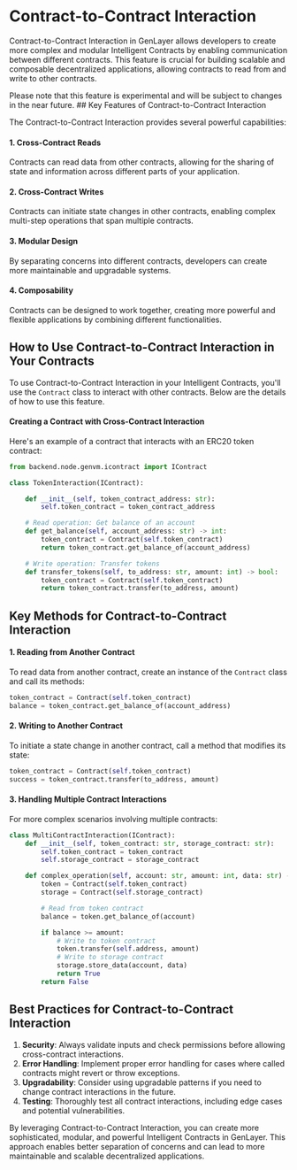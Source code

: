 
# Contract-to-Contract Interaction

Contract-to-Contract Interaction in GenLayer allows developers to create more complex and modular Intelligent Contracts by enabling communication between different contracts. This feature is crucial for building scalable and composable decentralized applications, allowing contracts to read from and write to other contracts.

<Callout type="info">
    Please note that this feature is experimental and will be subject to changes in the near future.
</Callout>
## Key Features of Contract-to-Contract Interaction

The Contract-to-Contract Interaction provides several powerful capabilities:

#### 1. Cross-Contract Reads
Contracts can read data from other contracts, allowing for the sharing of state and information across different parts of your application.

#### 2. Cross-Contract Writes
Contracts can initiate state changes in other contracts, enabling complex multi-step operations that span multiple contracts.

#### 3. Modular Design
By separating concerns into different contracts, developers can create more maintainable and upgradable systems.

#### 4. Composability
Contracts can be designed to work together, creating more powerful and flexible applications by combining different functionalities.

## How to Use Contract-to-Contract Interaction in Your Contracts

To use Contract-to-Contract Interaction in your Intelligent Contracts, you'll use the `Contract` class to interact with other contracts. Below are the details of how to use this feature.


#### Creating a Contract with Cross-Contract Interaction
Here's an example of a contract that interacts with an ERC20 token contract:

```python filename="token_interaction" copy
from backend.node.genvm.icontract import IContract

class TokenInteraction(IContract):

    def __init__(self, token_contract_address: str):
        self.token_contract = token_contract_address

    # Read operation: Get balance of an account
    def get_balance(self, account_address: str) -> int:
        token_contract = Contract(self.token_contract)
        return token_contract.get_balance_of(account_address)

    # Write operation: Transfer tokens
    def transfer_tokens(self, to_address: str, amount: int) -> bool:
        token_contract = Contract(self.token_contract)
        return token_contract.transfer(to_address, amount)
```

## Key Methods for Contract-to-Contract Interaction

#### 1. Reading from Another Contract
To read data from another contract, create an instance of the `Contract` class and call its methods:

```python filename="token_interaction" copy
token_contract = Contract(self.token_contract)
balance = token_contract.get_balance_of(account_address)
```

#### 2. Writing to Another Contract
To initiate a state change in another contract, call a method that modifies its state:

```python filename="token_interaction" copy
token_contract = Contract(self.token_contract)
success = token_contract.transfer(to_address, amount)
```

#### 3. Handling Multiple Contract Interactions
For more complex scenarios involving multiple contracts:

```python filename="multi_contract_interaction" copy
class MultiContractInteraction(IContract):
    def __init__(self, token_contract: str, storage_contract: str):
        self.token_contract = token_contract
        self.storage_contract = storage_contract

    def complex_operation(self, account: str, amount: int, data: str) -> bool:
        token = Contract(self.token_contract)
        storage = Contract(self.storage_contract)

        # Read from token contract
        balance = token.get_balance_of(account)

        if balance >= amount:
            # Write to token contract
            token.transfer(self.address, amount)
            # Write to storage contract
            storage.store_data(account, data)
            return True
        return False
```

## Best Practices for Contract-to-Contract Interaction

1. **Security**: Always validate inputs and check permissions before allowing cross-contract interactions.  
2. **Error Handling**: Implement proper error handling for cases where called contracts might revert or throw exceptions.
3. **Upgradability**: Consider using upgradable patterns if you need to change contract interactions in the future.
4. **Testing**: Thoroughly test all contract interactions, including edge cases and potential vulnerabilities.

By leveraging Contract-to-Contract Interaction, you can create more sophisticated, modular, and powerful Intelligent Contracts in GenLayer. This approach enables better separation of concerns and can lead to more maintainable and scalable decentralized applications.
